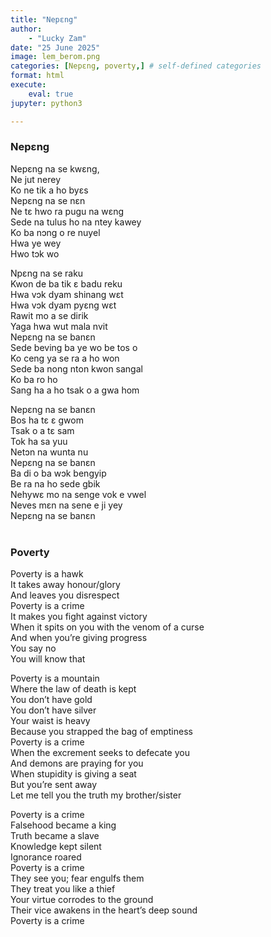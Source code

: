 ```yaml
---
title: "Nepɛng"
author: 
    - "Lucky Zam"
date: "25 June 2025"
image: lem_berom.png
categories: [Nepɛng, poverty,] # self-defined categories
format: html
execute:
    eval: true
jupyter: python3

---
```


:::: {.panel-tabset}

### Nepɛng    
Nepɛng na se kwɛng,<br>
Ne jut nerey<br>
Ko ne tik a ho byɛs<br>
Nepɛng na se nɛn<br>
Ne tɛ hwo ra pugu na wɛng<br>
Sede na tulus ho na ntey kawey<br>
Ko ba nɔng o re nuyel<br>
Hwa ye wey<br>
Hwo tɔk wo<br>


Npɛng na se raku<br>
Kwon de ba tik ɛ badu reku<br>
Hwa vɔk dyam shinang wɛt<br>
Hwa vɔk dyam pyɛng wɛt<br>
Rawit mo a se dirik<br>
Yaga hwa wut mala nvit<br>
Nepɛng na se banɛn<br>
Sede beving ba ye wo be tos o<br>
Ko ceng ya se ra a ho won<br>
Sede ba nong nton kwon sangal<br>
Ko ba ro ho<br>
Sang ha a ho tsak o a gwa hom<br>


Nepɛng na se banɛn<br>
Bos ha tɛ ɛ gwom<br>
Tsak o a tɛ sam<br>
Tok ha sa yuu<br>
Netɔn na wunta nu<br>
Nepɛng na se banɛn<br>
Ba di o ba wɔk bengyip<br>
Be ra na ho sede gbik<br>
Nehywɛ mo na senge vok e vwel<br>
Neves mɛn na sene e ji yey<br>
Nepɛng na se banɛn<br><br>


### Poverty
Poverty is a hawk<br>
It takes away honour/glory<br>
And leaves you disrespect<br>
Poverty is a crime<br>
It makes you fight against victory<br>
When it spits on you with the venom of a curse<br>
And when you're giving progress<br>
You say no<br>
You will know that<br>


Poverty is a mountain<br>
Where the law of death is kept<br>
You don't have gold<br>
You don't have silver<br>
Your waist is heavy<br>
Because you strapped the bag of emptiness<br>
Poverty is a crime<br>
When the excrement seeks to defecate you<br>
And demons are praying for you<br>
When stupidity is giving a seat<br>
But you're sent away<br>
Let me tell you the truth my brother/sister<br>


Poverty is a crime<br>
Falsehood became a king<br>
Truth became a slave<br>
Knowledge kept silent<br>
Ignorance roared<br>
Poverty is a crime<br>
They see you; fear engulfs them<br>
They treat you like a thief<br>
Your virtue corrodes to the ground<br>
Their vice awakens in the heart's deep sound<br>
Poverty is a crime<br>

::::


